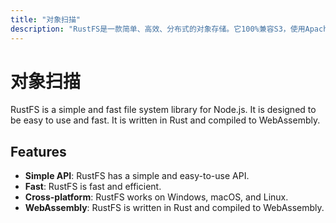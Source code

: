 ```yaml
---
title: "对象扫描"
description: "RustFS是一款简单、高效、分布式的对象存储。它100%兼容S3，使用Apache2 许可证发行的开源软件。"
---
```


# 对象扫描

RustFS is a simple and fast file system library for Node.js. It is designed to be easy to use and fast. It is written in Rust and compiled to WebAssembly.

## Features

- **Simple API**: RustFS has a simple and easy-to-use API.
- **Fast**: RustFS is fast and efficient.
- **Cross-platform**: RustFS works on Windows, macOS, and Linux.
- **WebAssembly**: RustFS is written in Rust and compiled to WebAssembly.


